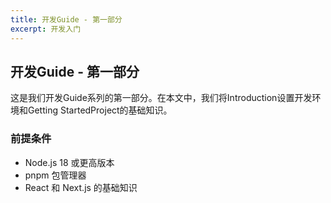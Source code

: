 ```yaml
---
title: 开发Guide - 第一部分
excerpt: 开发入门
---
```


## 开发Guide - 第一部分

这是我们开发Guide系列的第一部分。在本文中，我们将Introduction设置开发环境和Getting StartedProject的基础知识。

### 前提条件

- Node.js 18 或更高版本
- pnpm 包管理器
- React 和 Next.js 的基础知识
